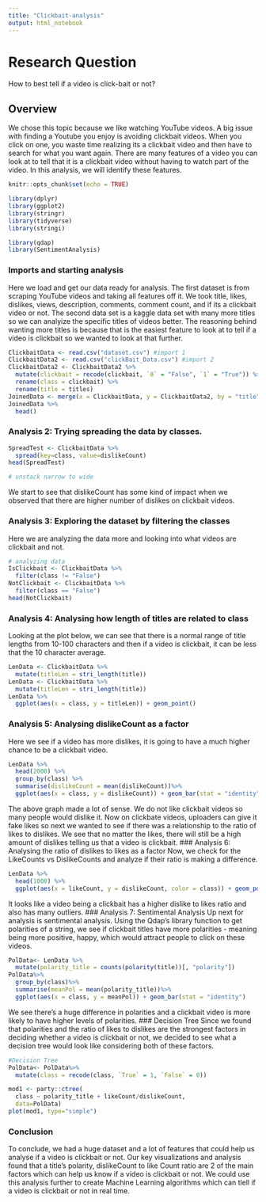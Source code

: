 ```yaml
---
title: "Clickbait-analysis"
output: html_notebook
---
```


# Research Question
How to best tell if a video is click-bait or not?

## Overview
We chose this topic because we like watching YouTube videos. A big issue with finding a Youtube you enjoy is avoiding clickbait videos. When you click on one, you waste time realizing its a clickbait video and then have to search for what you want again. There are many features of a video you can look at to tell that it is a clickbait video without having to watch part of the video. In this analysis, we will identify these features.  

```r
knitr::opts_chunk$set(echo = TRUE)
```
```r
library(dplyr)
library(ggplot2)
library(stringr)
library(tidyverse)
library(stringi)
```


```r
library(qdap)
library(SentimentAnalysis)
```
### Imports and starting analysis

Here we load and get our data ready for analysis. The first dataset is from scraping YouTube videos and taking all features off it. We took title, likes, dislikes, views, description, comments, comment count, and if its a clickbait video or not. The second data set is a kaggle data set with many more titles so we can analyize the specific titles of videos better. The reasoning behind wanting more titles is because that is the easiest feature to look at to tell if a video is clickbait so we wanted to look at that further. 
```r
ClickbaitData <- read.csv("dataset.csv") #import 1
ClickbaitData2 <- read.csv("clickBait_Data.csv") #import 2
ClickbaitData2 <- ClickbaitData2 %>%
  mutate(clickbait = recode(clickbait, `0` = "False", `1` = "True")) %>%
  rename(class = clickbait) %>%
  rename(title = titles)
JoinedData <- merge(x = ClickbaitData, y = ClickbaitData2, by = "title", all = TRUE)
JoinedData %>%
  head()
```
### Analysis 2: Trying spreading the data by classes. 

```r

SpreadTest <- ClickbaitData %>% 
  spread(key=class, value=dislikeCount)
head(SpreadTest)

# unstack narrow to wide
```
We start to see that dislikeCount has some kind of impact when we observed that there are higher number of dislikes on clickbait videos. 

### Analysis 3: Exploring the dataset by filtering the classes
Here we are analyzing the data more and looking into what videos are clickbait and not. 
```r
# analyzing data
IsClickbait <- ClickbaitData %>%
  filter(class != "False")
NotClickbait <- ClickbaitData %>%
  filter(class == "False")
head(NotClickbait)
```

### Analysis 4: Analysing how length of titles are related to class
Looking at the plot below, we can see that there is a normal range of title lengths from 10-100 characters and then if a video is clickbait, it can be less that the 10 character average. 

```r
 
LenData <- ClickbaitData %>%
  mutate(titleLen = stri_length(title))
LenData <- ClickbaitData %>%
  mutate(titleLen = stri_length(title))
LenData %>%
  ggplot(aes(x = class, y = titleLen)) + geom_point()


```

### Analysis 5: Analysing dislikeCount as a factor
Here we see if a video has more dislikes, it is going to have a much higher chance to be a clickbait video. 
```r
LenData %>%
  head(2000) %>%
  group_by(class) %>%
  summarise(dislikeCount = mean(dislikeCount))%>%
  ggplot(aes(x = class, y = dislikeCount)) + geom_bar(stat = "identity")
```
The above graph made a lot of sense. We do not like clickbait videos so many people would dislike it. Now on clickbate videos, uploaders can give it fake likes so next we wanted to see if there was a relationship to the ratio of likes to dislikes. We see that no matter the likes, there will still be a high amount of dislikes telling us that a video is clickbait. 
### Analysis 6: Analysing the ratio of dislikes to likes as a factor
Now, we check for the LikeCounts vs DislikeCounts and analyze if their ratio is making a difference. 
```r
LenData %>%
  head(1000) %>%
  ggplot(aes(x = likeCount, y = dislikeCount, color = class)) + geom_point()
```
It looks like a video being a clickbait has a higher dislike to likes ratio and also has many outliers. 
### Analysis 7: Sentimental Analysis
Up next for analysis is sentimental analysis. Using the Qdap's library function to get polarities of a string, we see if clickbait titles have more polarities - meaning being more positive, happy, which would attract people to click on these videos. 
```r
PolData<- LenData %>%
  mutate(polarity_title = counts(polarity(title))[, "polarity"])
PolData%>%
  group_by(class)%>%
  summarise(meanPol = mean(polarity_title))%>%
  ggplot(aes(x = class, y = meanPol)) + geom_bar(stat = "identity")

```
We see there's a huge difference in polarities and a clickbait video is more likely to have higher levels of polarities. 
### Decision Tree
Since we found that polarities and the ratio of likes to dislikes are the strongest factors in deciding whether a video is clickbait or not, we decided to see what a decision tree would look like considering both of these factors. 
```r
#Decision Tree
PolData<- PolData%>%
  mutate(class = recode(class, `True` = 1, `False` = 0))

mod1 <- party::ctree(
  class ~ polarity_title + likeCount/dislikeCount,
  data=PolData) 
plot(mod1, type="simple")
```
### Conclusion
To conclude, we had a huge dataset and a lot of features that could help us analyse if a video is clickbait or not. Our key visualizations and analysis found that a title's polarity, dislikeCount to like Count ratio are 2 of the main factors which can help us know if a video is clickbait or not. We could use this analysis further to create Machine Learning algorithms which can tlell if a video is clickbait or not in real time. 
